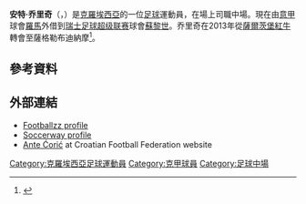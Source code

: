 {{noteTA|G1=football|G2=UEFA
|1=zh-hans:乔里奇;zh-hk:高歷;zh-tw:喬里奇;
|2=zh-hans:安特;zh-hk:安迪;zh-tw:安特;
}}
{{Infobox football biography
| name = Ante Ćorić
| image = 20150328 1427 U19 AUTHRV 1364.jpg
| image_size = 200
| caption = Ćorić in 2015
| fullname = Ante Ćorić
| birth_date  = {{Birth date and age|1997|4|14|df=y}}
| birth_place = [[克羅地亞|克羅地亞]][[萨格勒布|萨格勒布]]
| height = 1.76 m<ref>http://www.uefa.com/uefaeuro/season=2016/teams/player=250066128/index.html</ref>
| position = 中場
| currentclub = [[蘇黎世足球俱樂部|蘇黎世]] ([[羅馬體育會|羅馬]]外借)
| clubnumber = 24
| youthyears1 = 2002–2006
| youthclubs1 = Hrvatski Dragovoljac
| youthyears2 = 2006–2009
| youthclubs2= [[萨格勒布足球俱乐部|薩格勒布]]
| youthyears3 = 2009–2013
| youthclubs3= [[薩爾斯堡紅牛足球俱樂部|薩爾斯堡]]
| youthyears4 = 2013–2014
| youthclubs4 = [[萨格勒布迪纳摩足球俱乐部|薩格勒布戴拿模]]
| years1 = 2014–2018
| clubs1 = [[萨格勒布迪纳摩足球俱乐部|薩格勒布戴拿模]]
| caps1 = 102
| goals1 = 15
| years2 = 2018–
| clubs2 = [[羅馬體育會|羅馬]]
| caps2 = 2
| goals2 = 0
| years3 = 2019–2020
| clubs3 = → [[阿爾梅里亞體育聯盟|艾美利亞]] (外借)
| caps3 = 16
| goals3 = 0
| years4 = 2020–2021
| clubs4 = → [[VVV-芬洛|雲路]] (外借)
| caps4 = 1
| goals4 = 0
| years5 = 2021
| clubs5 = → [[盧布爾雅那奧林匹亞足球俱樂部|奧寧比亞]] (外借)
| caps5 = 6
| goals5 = 0
| years6 = 2021–
| clubs6 = → [[蘇黎世足球俱樂部|蘇黎世]] (外借)
| caps6 = 11
| goals6 = 1
| nationalyears1 = 2012
| nationalteam1  = 克羅地亞U15
| nationalcaps1  = 4
| nationalgoals1 = 1
| nationalyears2 = 2012–2013
| nationalteam2  = 克羅地亞U16
| nationalcaps2  = 5
| nationalgoals2 = 1
| nationalyears3 = 2012–2013
| nationalteam3  = 克羅地亞U17
| nationalcaps3  = 8
| nationalgoals3 = 0
| nationalyears4 = 2014
| nationalteam4  = 克羅地亞U18
| nationalcaps4  = 3
| nationalgoals4 = 0
| nationalyears5 = 2014–2015
| nationalteam5  = 克羅地亞U19
| nationalcaps5  = 7
| nationalgoals5 = 0
| nationalyears6 = 2014–2018
| nationalteam6  = [[克羅地亞21歲以下國家足球隊|克羅地亞U21]]
| nationalcaps6  = 18
| nationalgoals6 = 3
| nationalyears7 = 2016–2017
| nationalteam7  = [[克羅地亞國家足球隊|克羅地亞]]
| nationalcaps7  = 4
| nationalgoals7 = 0
| club-update = 2 March 2022
| ntupdate = 27 March 2018
}}

'''安特·乔里奇'''（{{lang-hr|Ante Ćorić}}，{{bd|1997年|4月14日}}）是[[克羅埃西亞|克羅埃西亞]]的一位[[足球|足球]]運動員，在場上司職中場。現在由[[意大利甲組足球聯賽|意甲]]球會[[羅馬體育會|羅馬]]外借到[[瑞士足球超级联赛|瑞士足球超级联赛]]球會[[蘇黎世足球俱樂部|蘇黎世]]。乔里奇在2013年從[[薩爾茨堡紅牛|薩爾茨堡紅牛]]轉會至薩格勒布迪納摩<ref>{{cite web|title=Talentirani Ante Ćorić potpisao za Dinamo|url=http://www.vecernji.hr/domaci-nogomet/talentirani-ante-coric-potpisao-za-dinamo-576961|publisher=Vecernji|accessdate=7 May 2014|archive-date=2016-09-15|archive-url=https://web.archive.org/web/20160915003706/http://www.vecernji.hr/domaci-nogomet/talentirani-ante-coric-potpisao-za-dinamo-576961|dead-url=no}}</ref>。

==參考資料==
{{reflist}}

==外部連結==
{{commonscat|Ante Ćorić}}
*[http://www.footballzz.com/jogador.php?id=84473&search=1 Footballzz profile] {{Wayback|url=http://www.footballzz.com/jogador.php?id=84473&search=1 |date=20140508030337 }}
*[http://int.soccerway.com/players/ante-ori/336931/ Soccerway profile] {{Wayback|url=http://int.soccerway.com/players/ante-ori/336931/ |date=20191129044939 }}
*[http://hns-cff.hr/en/players/102306/ante-coric/ Ante Ćorić] {{Wayback|url=http://hns-cff.hr/en/players/102306/ante-coric/ |date=20160615150144 }} at Croatian Football Federation website

<!--{{羅馬球員名單}}-->
{{2016年歐洲國家盃克羅地亞參賽名單}}

{{DEFAULTSORT:Corić, Ante}}
[[Category:克羅埃西亞足球運動員|Category:克羅埃西亞足球運動員]]
[[Category:克甲球員|Category:克甲球員]]
[[Category:足球中場|Category:足球中場]]
{{克罗地亚人物小作品}}
{{足球運動員小作品}}